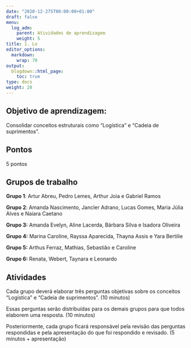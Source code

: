 ```yaml
---
date: "2020-12-275T00:00:00+01:00"
draft: false
menu:
  log_adm:
    parent: Atividades de aprendizagem
    weight: 5
title: 1. Lo
editor_options: 
  markdown: 
    wrap: 70
output: 
  blogdown::html_page:
    toc: true
type: docs
weight: 20
---
```


## Objetivo de aprendizagem: 

Consolidar conceitos estruturais como "Logística" e "Cadeia de suprimentos". 

## Pontos

5 pontos

## Grupos de trabalho
**Grupo 1**: Artur Abreu, Pedro Lemes, Arthur Joia e Gabriel Ramos

**Grupo 2**: Amanda Nascimento, Jancler Adrano, Lucas Gomes, Maria Júlia Alves e Naiara Caetano

**Grupo 3:** Amanda Evelyn, Aline Lacerda, Bárbara Silva e Isadora Oliveira

**Grupo 4:** Marina Caroline, Rayssa Aparecida, Thayna Assis e Yara Bertilie

**Grupo 5:** Arthus Ferraz, Mathias, Sebastião e Caroline

**Grupo 6:** Renata, Webert, Taynara e Leonardo


## Atividades

Cada grupo deverá elaborar três perguntas objetivas sobre os conceitos "Logística" e "Cadeia de suprimentos". (10 minutos)

Essas perguntas serão distribuídas para os demais grupos para que todos elaborem uma resposta. (10 minutos)

Posteriormente, cada grupo ficará responsável pela revisão das perguntas respondidas e pela apresentação do que foi respondido e revisado. (5 minutos + apresentação)


